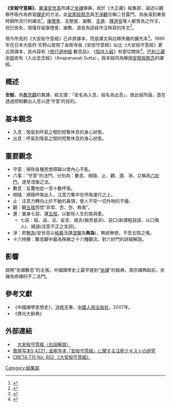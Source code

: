 {{refimprove|time=2017-07-30T07:39:26+00:00}}
{{佛教}}
{{Infobox book
|name=佛說大安般守意經
|chinese_release_date=[[東漢|東漢]]
|translator=[[安世高|安世高]]
|genre=佛教經典
}}
'''《安般守意經》'''，[[東漢|東漢]][[安世高|安世高]]所譯之[[坐禪|坐禪]]佛典，收於《大正藏》經集部，論述以觀察呼吸作為修習[[禪定|禪定]]的方法。此[[安那般那念|安那般那念]]與[[不淨觀|不淨觀]]合稱二甘露門，為後漢到東晉時期所流行的禪法<ref>{{cite web|author1=釋空理|title=「安那般那」初探|url=http://www.fuyan.org.tw/8l/04.htm|access-date=2016-09-05|archive-date=2020-06-09|archive-url=https://web.archive.org/web/20200609153535/https://www.fuyan.org.tw/8l/04.htm|dead-url=yes}}</ref>。[[康僧會|康僧會]]、支愍度、謝敷、[[支遁|支遁]]、[[釋道安|釋道安]]等人都曾為之作注，但已佚失，現僅存留康僧會、謝敷、道安為該經作注時寫的序文<ref>{{cite web|title=大安般守意經解題|url=http://www.gaya.org.tw/library/readers/guide-dabsyj.htm|access-date=2016-09-05|archive-date=2020-10-20|archive-url=https://web.archive.org/web/20201020013955/http://www.gaya.org.tw/library/readers/guide-dabsyj.htm|dead-url=no}}</ref>。

現今所見的《大安般守意經》已非原譯本，而是譯文與註釋夾雜的擴充本<ref>{{cite web|author1=釋如聖|title=試探《大安般守意經》中之安般守意|url=http://enlight.lib.ntu.edu.tw/FULLTEXT/JR-AN/an104598.pdf|access-date=2016-09-05|archive-date=2017-01-11|archive-url=https://web.archive.org/web/20170111121404/http://enlight.lib.ntu.edu.tw/FULLTEXT/JR-AN/an104598.pdf|dead-url=no}}</ref>。1999年在日本大阪府·天野山發現了金剛寺版《安般守意經》似比《大安般守意經》更近原譯本，其內容和《[[修行道地經|修行道地經]]·數息品》、《[[陰持入經|陰持入經]]》有密切關係<ref>{{cite web|author1=釋果暉|title=『佛説大安般守意經』における 「本文」と「註」の解明|url=http://ir.ddbc.edu.tw:8080/bitstream/987654321/97/1/1.%E6%9E%9C%E6%9A%89%E6%B3%95%E5%B8%AB.6.pdf}}{{Dead link|date=2019年11月 |bot=InternetArchiveBot |fix-attempted=yes }}</ref>。[[巴利三藏|巴利三藏]][[中部|中部]]收有《入出息念經》（Anapanasati Sutta），與本經同為解說[[安那般那念|安那般那念]]的禪經。

==概述==
'''安般'''，為[[數息觀|數息觀]]的異譯，經文謂：「安名為入息，般名為出息」，故此經所論，首在透過控制數出入息以達‘守意’的目的。
==基本觀念==
* 入息：吸氣到呼氣之間的短暫休息的身心狀態。
* 出息：呼氣到吸氣之間的短暫休息的身心狀態。

==重要觀念==
* 守意：掃除各種思想障礙以使內心不亂。
* 六事：“守意”的法門，分別為：數息、相隨、止、觀、還、淨。又稱為[[六妙門|六妙門]]，達至涅槃之法。
* 數息：反覆地從一至十數呼吸。
* 相隨：順隨呼吸出入，注意力集中在呼吸運行之上。
* 止：注意力轉向止於不動的鼻頭，使人不受一切外物的干擾。
* 觀：觀[[五蘊|五陰]]而悟“非常、苦、空、無我”。
* 還：棄身七惡、還[[五蘊|五陰]]，以斷除人生的貪與愛。
** 七惡：殺、盜、淫、妄言、兩舌(搬弄是非)、惡口(新譯粗惡語，以口傷人)、綺語(淫意不正之言詞)。
* 淨：即[[無為|無為]](安世高以[[格義|格義]]法譯[[涅槃|涅槃]]為'''無為''')，無欲無想，不受五陰之境。
* 十六特勝：數息觀中最為殊勝之十六種觀法，對六妙門的詳細解說。

==影響==
說明“坐禪數息”的主張，中國禪學史上最早提到“[[坐禪|坐禪]]”的經典。南宗禪興起前，坐禪為修禪的不二法門。

==參考文獻==
{{reflist|2}}
* 《中國禪學思想史》，[[洪修平|洪修平]]著，[[中國人民出版社|中國人民出版社]]，2007年。
* 《佛光大辭典》

==外部連結==
*　[https://web.archive.org/web/20160917032533/http://read.goodweb.cn/news/news_view.asp?newsid=25547 大安般守意經（白話解說）]
*  [http://ci.nii.ac.jp/naid/110009936945 敦煌写本S 4221 : 金剛寺本『安般守意経』に関する注釈テキストの研究 ] {{Wayback|url=http://ci.nii.ac.jp/naid/110009936945 |date=20200812165945 }}
*  [http://tripitaka.cbeta.org/T15n0602 CBETA T15 No. 602 《大安般守意經》] {{Wayback|url=http://tripitaka.cbeta.org/T15n0602 |date=20201123094206 }}
{{China-buddhism-book-jingji}}
[[Category:經集部|Category:經集部]]